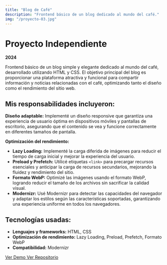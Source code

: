 ```yaml
---
title: "Blog de Café"
description: "Frontend básico de un blog dedicado al mundo del café."
img: "/proyecto-03.jpg"
---
```


# Proyecto Independiente  
**2024**

Frontend básico de un blog simple y elegante dedicado al mundo del café, desarrollado utilizando HTML y CSS. El objetivo principal del blog es proporcionar una plataforma atractiva y funcional para compartir información y noticias relacionadas con el café, optimizando tanto el diseño como el rendimiento del sitio web.

## Mis responsabilidades incluyeron:

**Diseño adaptable:** Implementé un diseño responsive que garantiza una experiencia de usuario óptima en dispositivos móviles y pantallas de escritorio, asegurando que el contenido se vea y funcione correctamente en diferentes tamaños de pantalla.
  
**Optimización del rendimiento:**
  - **Lazy Loading:** Implementé la carga diferida de imágenes para reducir el tiempo de carga inicial y mejorar la experiencia del usuario.
  - **Preload y Prefetch:** Utilicé etiquetas `<link>` para precargar recursos esenciales y anticipar la carga de recursos secundarios, mejorando la fluidez y rendimiento del sitio.
  - **Formato WebP:** Optimizé las imágenes usando el formato WebP, logrando reducir el tamaño de los archivos sin sacrificar la calidad visual.
  - **Modernizr:** Usé Modernizr para detectar las capacidades del navegador y adaptar los estilos según las características soportadas, garantizando una experiencia uniforme en todos los navegadores.

## Tecnologías usadas:

- **Lenguajes y frameworks:** HTML, CSS
- **Optimización de rendimiento:** Lazy Loading, Preload, Prefetch, Formato WebP
- **Compatibilidad:** Modernizr

<a href="https://blogdecafe-cc.netlify.app/" target="_blank" rel="noopener noreferrer">
  Ver Demo
</a>
<a href="https://github.com/cesarcoello/blog-de-cafe" target="_blank" rel="noopener noreferrer">
  Ver Repositorio
</a>